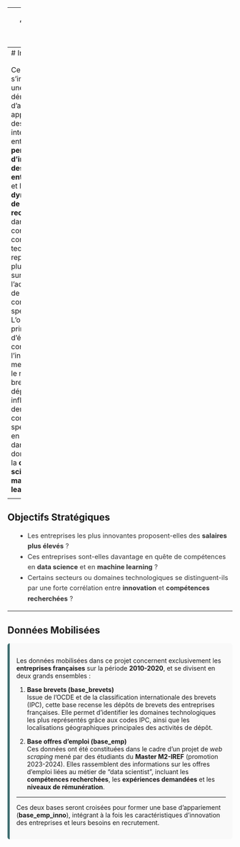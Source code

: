 
---
title: "Analyse emploie brevet"
---
# Introduction

<div class="intro-section">

<p style="font-size: 1.1em; line-height: 1.6; color: #555;">

Ce projet s'inscrit dans une démarche d’analyse approfondie des interactions entre la <strong>performance d’innovation des entreprises</strong> et leurs <strong>dynamiques de recrutement</strong>, dans un contexte où la compétitivité technologique repose de plus en plus sur l’acquisition de compétences spécialisées. L'objectif principal est d'étudier comment l’innovation, mesurée par le nombre de brevets déposés, influence la demande en compétences spécifiques, en particulier dans les domaines de la <strong>data science</strong> et du <strong>machine learning</strong>.

</p>

------------------------------------------------------------------------

## Objectifs Stratégiques

<ul style="font-size: 1.05em; line-height: 1.6; color: #333; margin-left: 20px;">

<li>Les entreprises les plus innovantes proposent-elles des <strong>salaires plus élevés</strong> ?</li>

<li>Ces entreprises sont-elles davantage en quête de compétences en <strong>data science</strong> et en <strong>machine learning</strong> ?</li>

<li>Certains secteurs ou domaines technologiques se distinguent-ils par une forte corrélation entre <strong>innovation</strong> et <strong>compétences recherchées</strong> ?</li>

</ul>

------------------------------------------------------------------------

## Données Mobilisées

::: {style="background-color: #f9f9f9; padding: 15px; border-left: 5px solid #406f71; border-radius: 5px;"}
<p style="font-size: 1.05em; line-height: 1.6; color: #444;">

Les données mobilisées dans ce projet concernent exclusivement les <strong>entreprises françaises</strong> sur la période <strong>2010-2020</strong>, et se divisent en deux grands ensembles :

</p>

1.  **Base brevets (base_brevets)**\
    Issue de l'OCDE et de la classification internationale des brevets (IPC), cette base recense les dépôts de brevets des entreprises françaises. Elle permet d'identifier les domaines technologiques les plus représentés grâce aux codes IPC, ainsi que les localisations géographiques principales des activités de dépôt.

2.  **Base offres d’emploi (base_emp)**\
    Ces données ont été constituées dans le cadre d’un projet de <em>web scraping</em> mené par des étudiants du <strong>Master M2-IREF</strong> (promotion 2023-2024). Elles rassemblent des informations sur les offres d’emploi liées au métier de "data scientist", incluant les <strong>compétences recherchées</strong>, les <strong>expériences demandées</strong> et les <strong>niveaux de rémunération</strong>.

------------------------------------------------------------------------

<p style="font-size: 1.05em; line-height: 1.6; color: #555;">

Ces deux bases seront croisées pour former une base d’appariement (**base_emp_inno**), intégrant à la fois les caractéristiques d’innovation des entreprises et leurs besoins en recrutement.

</p>
:::

